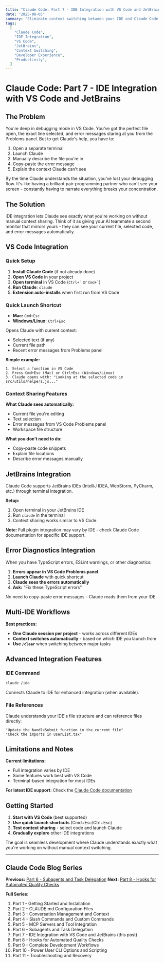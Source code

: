 ```yaml
---
title: "Claude Code: Part 7 - IDE Integration with VS Code and JetBrains"
date: "2025-08-05"
summary: "Eliminate context switching between your IDE and Claude Code. Learn how to use VS Code and JetBrains integration features to share context automatically and maintain development flow."
tags:
  [
    "Claude Code",
    "IDE Integration",
    "VS Code",
    "JetBrains",
    "Context Switching",
    "Developer Experience",
    "Productivity",
  ]
---
```


# Claude Code: Part 7 - IDE Integration with VS Code and JetBrains

## The Problem

You're deep in debugging mode in VS Code. You've got the perfect file open, the exact line selected, and error messages staring at you from the Problems panel. But to get Claude's help, you have to:

1. Open a separate terminal
2. Launch Claude
3. Manually describe the file you're in
4. Copy-paste the error message
5. Explain the context Claude can't see

By the time Claude understands the situation, you've lost your debugging flow. It's like having a brilliant pair-programming partner who can't see your screen - constantly having to narrate everything breaks your concentration.

## The Solution

IDE integration lets Claude see exactly what you're working on without manual context sharing. Think of it as giving your AI teammate a second monitor that mirrors yours - they can see your current file, selected code, and error messages automatically.

## VS Code Integration

### Quick Setup

1. **Install Claude Code** (if not already done)
2. **Open VS Code** in your project
3. **Open terminal** in VS Code (`` Ctrl+` `` or `` Cmd+` ``)
4. **Run Claude**: `claude`
5. **Extension auto-installs** when first run from VS Code

### Quick Launch Shortcut

- **Mac:** `Cmd+Esc`
- **Windows/Linux:** `Ctrl+Esc`

Opens Claude with current context:

- Selected text (if any)
- Current file path
- Recent error messages from Problems panel

**Simple example:**

```
1. Select a function in VS Code
2. Press Cmd+Esc (Mac) or Ctrl+Esc (Windows/Linux)
3. Claude opens with: "Looking at the selected code in src/utils/helpers.js..."
```

### Context Sharing Features

**What Claude sees automatically:**

- Current file you're editing
- Text selection
- Error messages from VS Code Problems panel
- Workspace file structure

**What you don't need to do:**

- Copy-paste code snippets
- Explain file locations
- Describe error messages manually

## JetBrains Integration

Claude Code supports JetBrains IDEs (IntelliJ IDEA, WebStorm, PyCharm, etc.) through terminal integration.

**Setup:**

1. Open terminal in your JetBrains IDE
2. Run `claude` in the terminal
3. Context sharing works similar to VS Code

**Note:** Full plugin integration may vary by IDE - check Claude Code documentation for specific IDE support.

## Error Diagnostics Integration

When you have TypeScript errors, ESLint warnings, or other diagnostics:

1. **Errors appear in VS Code Problems panel**
2. **Launch Claude** with quick shortcut
3. **Claude sees the errors automatically**
4. **Ask:** "Fix these TypeScript errors"

No need to copy-paste error messages - Claude reads them from your IDE.

## Multi-IDE Workflows

**Best practices:**

- **One Claude session per project** - works across different IDEs
- **Context switches automatically** - based on which IDE you launch from
- **Use `/clear`** when switching between major tasks

## Advanced Integration Features

### IDE Command

```bash
claude /ide
```

Connects Claude to IDE for enhanced integration (when available).

### File References

Claude understands your IDE's file structure and can reference files directly:

```
"Update the handleSubmit function in the current file"
"Check the imports in UserList.tsx"
```

## Limitations and Notes

**Current limitations:**

- Full integration varies by IDE
- Some features work best with VS Code
- Terminal-based integration for most IDEs

**For latest IDE support:** Check the [Claude Code documentation](https://docs.anthropic.com/en/docs/claude-code/ide-integrations)

## Getting Started

1. **Start with VS Code** (best supported)
2. **Use quick launch shortcuts** (Cmd+Esc/Ctrl+Esc)
3. **Test context sharing** - select code and launch Claude
4. **Gradually explore** other IDE integrations

The goal is seamless development where Claude understands exactly what you're working on without manual context switching.

---

## Claude Code Blog Series

**Previous:** [Part 6 - Subagents and Task Delegation](./2025-08-04--claude-code-part-6-subagents-task-delegation)
**Next:** [Part 8 - Hooks for Automated Quality Checks](./2025-08-06--claude-code-part-8-hooks-automated-quality-checks)

**Full Series:**

1. Part 1 - Getting Started and Installation
2. Part 2 - CLAUDE.md Configuration Files
3. Part 3 - Conversation Management and Context
4. Part 4 - Slash Commands and Custom Commands
5. Part 5 - MCP Servers and Tool Integration
6. Part 6 - Subagents and Task Delegation
7. Part 7 - IDE Integration with VS Code and JetBrains (this post)
8. Part 8 - Hooks for Automated Quality Checks
9. Part 9 - Complete Development Workflows
10. Part 10 - Power User CLI Options and Scripting
11. Part 11 - Troubleshooting and Recovery
